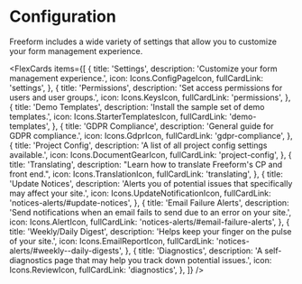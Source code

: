 

# Configuration

Freeform includes a wide variety of settings that allow you to customize your form management experience.

<FlexCards
  items={[
    {
      title: 'Settings',
      description: 'Customize your form management experience.',
      icon: Icons.ConfigPageIcon,
      fullCardLink: 'settings',
    },
    {
      title: 'Permissions',
      description: 'Set access permissions for users and user groups.',
      icon: Icons.KeysIcon,
      fullCardLink: 'permissions',
    },
    {
      title: 'Demo Templates',
      description: 'Install the sample set of demo templates.',
      icon: Icons.StarterTemplatesIcon,
      fullCardLink: 'demo-templates',
    },
    {
      title: 'GDPR Compliance',
      description: 'General guide for GDPR compliance.',
      icon: Icons.GdprIcon,
      fullCardLink: 'gdpr-compliance',
    },
    {
      title: 'Project Config',
      description: 'A list of all project config settings available.',
      icon: Icons.DocumentGearIcon,
      fullCardLink: 'project-config',
    },
    {
      title: 'Translating',
      description: "Learn how to translate Freeform's CP and front end.",
      icon: Icons.TranslationIcon,
      fullCardLink: 'translating',
    },
    {
      title: 'Update Notices',
      description:
        'Alerts you of potential issues that specifically may affect your site.',
      icon: Icons.UpdateNotificationIcon,
      fullCardLink: 'notices-alerts/#update-notices',
    },
    {
      title: 'Email Failure Alerts',
      description:
        'Send notifications when an email fails to send due to an error on your site.',
      icon: Icons.AlertIcon,
      fullCardLink: 'notices-alerts/#email-failure-alerts',
    },
    {
      title: 'Weekly/Daily Digest',
      description: 'Helps keep your finger on the pulse of your site.',
      icon: Icons.EmailReportIcon,
      fullCardLink: 'notices-alerts/#weekly--daily-digests',
    },
    {
      title: 'Diagnostics',
      description:
        'A self-diagnostics page that may help you track down potential issues.',
      icon: Icons.ReviewIcon,
      fullCardLink: 'diagnostics',
    },
  ]}
/>
